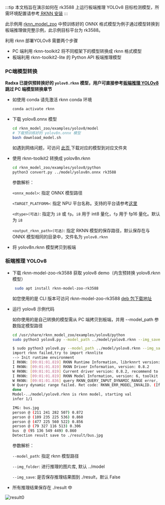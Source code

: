 :::tip
本文档旨在演示如何在 rk3588 上运行板端推理 YOLOv8 目标检测模型，所需环境配置请参考[ RKNN 安装](./rknn_install)
:::

此示例用 [rknn_model_zoo](https://github.com/airockchip/rknn_model_zoo) 中预训练好的 ONNX 格式模型为例子通过模型转换到板端推理做完整示例，此示例目标平台为 rk3588。

利用 rknn 部署YOLOv8 需要两个步骤

- PC 端利用 rknn-toolkit2 将不同框架下的模型转换成 rknn 格式模型
- 板端利用 rknn-toolkit2-lite 的 Python API 板端推理模型

### PC端模型转换

**Radxa 已提供预转换好的 `yolov8.rknn` 模型，用户可直接参考[板端推理 YOLOv8 ](#板端推理-yolov8)跳过 PC 端模型转换章节**

- 如使用 conda 请先激活 rknn conda 环境

  ```bash
  conda activate rknn
  ```

- 下载 yolov8.onnx 模型

  ```bash
  cd rknn_model_zoo/examples/yolov8/model
  # 下载预训练好的 yolov8n.onnx 模型
  bash download_model.sh
  ```

  如遇到网络问题，可访问 [此页 ](https://github.com/airockchip/rknn_model_zoo?tab=readme-ov-file#model-support) 下载对应的模型到对应文件夹

- 使用 rknn-toolkit2 转换成 yolov8n.rknn

  ```bash
  cd rknn_model_zoo/examples/yolov8/python
  python3 convert.py ../model/yolov8n.onnx rk3588
  ```

  参数解析：

  `<onnx_model>`: 指定 ONNX 模型路径

  `<TARGET_PLATFORM>`: 指定 NPU 平台名称。支持的平台请参考[这里](rknn_install#RKNN-简介)

  `<dtype>(可选)`: 指定为 `i8` 或 `fp`。`i8` 用于 int8 量化，`fp` 用于 fp16 量化。默认为 `i8`

  `<output_rknn_path>(可选)`: 指定 RKNN 模型的保存路径，默认保存在与 ONNX 模型相同的目录中，文件名为 `yolov8.rknn`

- 将 yolov8n.rknn 模型拷贝到板端

### 板端推理 YOLOv8

- 下载 rknn-model-zoo-rk3588 获取 yolov8 demo（内含预转换 yolov8.rknn 模型）

  ```bash
   sudo apt install rknn-model-zoo-rk3588
  ```

  如您使用的是 CLI 版本可访问 rknn-model-zoo-rk3588 [deb 包下载地址](https://github.com/radxa-pkg/rknn_model_zoo/releases/tag/1.6.0-1)

- 运行 yolov8 示例代码

  如你使用的是自己转换的模型需从 PC 端拷贝到板端，并用 --model_path 参数指定模型路径

  ```bash
  cd /usr/share/rknn_model_zoo/examples/yolov8/python
  sudo python3 yolov8.py --model_path ../model/yolov8.rknn --img_save
  ```

  ```bash
  $ sudo python3 yolov8.py --model_path ../model/yolov8.rknn --img_save
  import rknn failed,try to import rknnlite
  --> Init runtime environment
  I RKNN: [09:01:01.819] RKNN Runtime Information, librknnrt version: 1.6.0 (9a7b5d24c@2023-12-13T17:31:11)
  I RKNN: [09:01:01.819] RKNN Driver Information, version: 0.8.2
  W RKNN: [09:01:01.819] Current driver version: 0.8.2, recommend to upgrade the driver to the new version: >= 0.8.8
  I RKNN: [09:01:01.819] RKNN Model Information, version: 6, toolkit version: 1.6.0+81f21f4d(compiler version: 1.6.0 (585b3edcf@2023-12-11T07:56:14)), target: RKNPU v2, target platform: rk3588, framework name: ONNX, framework layout: NCHW, model inference type: static_shape
  W RKNN: [09:01:01.836] query RKNN_QUERY_INPUT_DYNAMIC_RANGE error, rknn model is static shape type, please export rknn with dynamic_shapes
  W Query dynamic range failed. Ret code: RKNN_ERR_MODEL_INVALID. (If it is a static shape RKNN model, please ignore the above warning message.)
  done
  Model-../model/yolov8.rknn is rknn model, starting val
  infer 1/1

  IMG: bus.jpg
  person @ (211 241 282 507) 0.872
  person @ (109 235 225 536) 0.860
  person @ (477 225 560 522) 0.856
  person @ (79 327 116 513) 0.306
  bus  @ (95 136 549 449) 0.860
  Detection result save to ./result/bus.jpg
  ```

  参数解析：

  `--model_path`: 指定 rknn 模型路径

  `--img_folder`: 进行推理的图片库, 默认 ../model

  `--img_save`: 是否保存推理结果图到 ./result，默认 False

- 所有推理结果保存在 ./result 中

![result0](/img/general-tutorial/rknn/result.webp)
